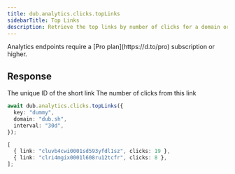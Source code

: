 ```yaml
---
title: dub.analytics.clicks.topLinks
sidebarTitle: Top Links
description: Retrieve the top links by number of clicks for a domain or the authenticated workspace.
---
```



<Note>
  Analytics endpoints require a [Pro plan](https://d.to/pro) subscription or
  higher.
</Note>

<AnalyticsArguments />

## Response

<ResponseField name="link" type="string" required>
  The unique ID of the short link
</ResponseField>

<ResponseField name="clicks" type="number" required>
  The number of clicks from this link
</ResponseField>

<RequestExample>

```typescript
await dub.analytics.clicks.topLinks({
  key: "dummy",
  domain: "dub.sh",
  interval: "30d",
});
```

</RequestExample>

<ResponseExample>

```typescript
[
  { link: "cluvb4cwi0001sd593yfdl1sz", clicks: 19 },
  { link: "clri4mgix0001l608ru12tcfr", clicks: 8 },
];
```

</ResponseExample>
